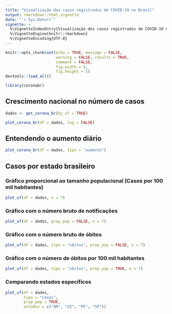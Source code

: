 ```yaml
---
title: "Visualização dos casos registrados de COVID-19 no Brasil"
output: rmarkdown::html_vignette
date: "`r Sys.Date()`"
vignette: >
  %\VignetteIndexEntry{Visualização dos casos registrados de COVID-19 no Brasil}
  %\VignetteEngine{knitr::rmarkdown}
  %\VignetteEncoding{UTF-8}
---
```


```r
knitr::opts_chunk$set(echo = TRUE, message = FALSE, 
                      warning = FALSE, results = TRUE, 
                      comment = FALSE, 
                      fig.width = 5, 
                      fig.height = 5)
devtools::load_all()
```


```r
library(coronabr)
```


## Crescimento nacional no número de casos

```r
dados <- get_corona_br(by_uf = TRUE)
```


```r
plot_corona_br(df = dados, log = FALSE)
```


## Entendendo o aumento diário

```r
plot_corona_br(df = dados, tipo = "aumento")
```

## Casos por estado brasileiro

### Gráfico proporcional ao tamanho populacional (Casos por 100 mil habitantes)

```r
plot_uf(df = dados, n = 7)
```

### Gráfico com o número bruto de notificações

```r
plot_uf(df = dados, prop_pop = FALSE, n = 7)
```

### Gráfico com o número bruto de óbitos

```r
plot_uf(df = dados, tipo = "obitos", prop_pop = FALSE, n = 7)
```


### Gráfico com o número de óbitos por 100 mil habitantes

```r
plot_uf(df = dados, tipo = "obitos", prop_pop = TRUE, n = 7)
```

### Comparando estados específicos

```r
plot_uf(df = dados, 
        tipo = "casos",
        prop_pop = TRUE,
        estados = c("AM", "CE", "PE", "SP"))
```

